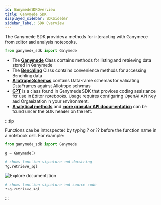 ```yaml
---
id: GanymedeSDKOverview
title: Ganymede SDK
displayed_sidebar: SDKSidebar
sidebar_label: SDK Overview
---
```




The Ganymede SDK provides a methods for interacting with Ganymede from editor and analysis notebooks.

```python
from ganymede_sdk import Ganymede
```

- The [**Ganymede**](./GanymedeClass.mdx) Class contains methods for listing and retrieving data stored in Ganymede
- The [**Benchling**](./Benchling.mdx) Class contains convenience methods for accessing Benchling data
- [**Allotrope Schemas**](./sdk_markdowns/allotrope_schema.md) contains DataFrame schemas for validating DataFrames against Allotrope schemas
- [**GPT**](./GPT.mdx) is a class found in Ganymede SDK that provides coding assistance for use in Editor notebooks.  Usage requires configuring OpenAI API Key and Organization in your environment.
- [**Analytical methods**](./sdk_markdowns/fcs.md) and [**more granular API documentation**](./sdk_markdowns/benchling.benchling.md) can be found under the SDK header on the left.

:::tip

Functions can be introspected by typing ? or ?? before the function name in a notebook cell.  For example:

```python
from ganymede_sdk import Ganymede

g = Ganymede()

# shows function signature and docstring 
?g.retrieve_sql
```

<div style={{textAlign: 'center'}}>
  <img alt="Explore documentation" 
       src="https://ganymede-bio.mo.cloudinary.net/apiServer/Example_Function_Docstring20230712.png"
       />
</div>


```python
# shows function signature and source code
??g.retrieve_sql
```
:::